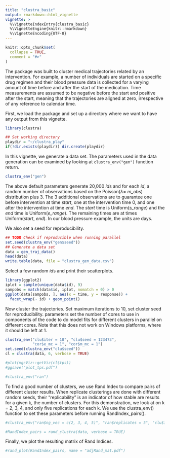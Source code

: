 ```yaml
---
title: "clustra_basic"
output: rmarkdown::html_vignette
vignette: >
  %\VignetteIndexEntry{clustra_basic}
  %\VignetteEngine{knitr::rmarkdown}
  %\VignetteEncoding{UTF-8}
---
```


```r
knitr::opts_chunk$set(
  collapse = TRUE,
  comment = "#>"
)
```
The \pkg{clustra} package was built to cluster medical trajectories related by an intervention. For example, a number of individuals are started on a specific drug regimen and their blood pressure data is collected for a varying amount of time before and after the start of the medication. Time measurements are assumed to be negative before the start and positive after the start, meaning that the trajectories are aligned at zero, irrespective of any reference to calendar time.

First, we load the package and set up a directory where we want to have any output from this vignette.
```r
library(clustra)

## Set working directory
playdir = "~/clustra_play"
if(!dir.exists(playdir)) dir.create(playdir)
```
In this vignette, we generate a data set. The parameters used in the data generation can be examined by looking at `clustra_env("gen")` function return.
```r
clustra_env("gen")
```
The above default parameters generate 20,000 *id*s and for each *id*, a random number of observations based on the Poisson($\lambda =$ *m_obs*) distribution plus 3. The 3 additional observations are to guarantee one before intervention at time *start*, one at the intervention time 0, and one after the intervention at time *end*. The *start* time is Uniform(*s_range*) and the *end* time is Uniform(*e_range*). The remaining times are at times Uniform(*start*, *end*). In our blood pressure example, the units are days.

We also set a seed for reproducibility.
```r
## TODO Check if reproducible when running parallel
set.seed(clustra_env("gen$seed"))
## Generate a data set
data = gen_traj_data()
head(data)
write.table(data, file = "clustra_gen_data.csv")
```
Select a few random *id*s and print their scatterplots.
```r
library(ggplot2)
iplot = sample(unique(data$id), 9)
sampobs = match(data$id, iplot, nomatch = 0) > 0
ggplot(data[sampobs, ], aes(x = time, y = response)) +
  facet_wrap(~ id) + geom_point()
```
Now cluster the trajectories. Set maximum iterations to 10, set cluster seed for reproducibility. \code{cor} parameters set the number of cores to use in \code{mclapply} components of the code to do model fits for different clusters in parallel on different cores. Note that this does not work on Windows platforms, where it should be left at 1.
```r
clustra_env("clu$iter = 10", "clu$seed = 123473",
            "cor$e_mc = 1", "cor$m_mc = 1")
set.seed(clustra_env("clu$seed"))
cl = clustra(data, 6, verbose = TRUE)
```

```r
#plot(mgcViz::getViz(cl$tps))
#ggsave("plot_tps.pdf")
```

```r
#clustra_env("ran")
```
To find a good number of clusters, we use Rand Index to compare pairs of different cluster results. When replicate clusterings are done with different random seeds, their "replicability" is an indicator of how stable are results for a given k, the number of clusters. For this demonstration, we look at on k = 2, 3, 4, and only five replications for each k. We use the clustra_env() function to set these parameters before running RandIndex_pairs().
```r
#clustra_env("ran$ng_vec = c(2, 3, 4, 5)", "ran$replicates = 5", "clu$iter = 4")
```

```r
#RandIndex_pairs = rand_clustra(data, verbose = TRUE)
```
Finally, we plot the resulting matrix of Rand Indices.
```r
#rand_plot(RandIndex_pairs, name = "adjRand_mat.pdf")
```